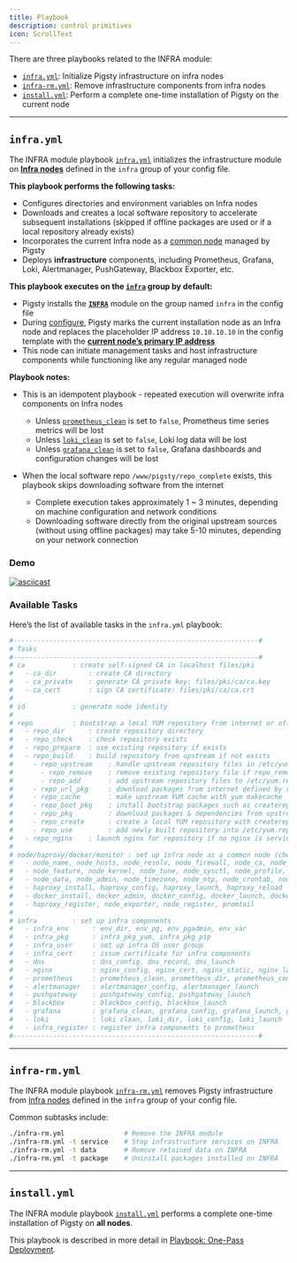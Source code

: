 ```yaml
---
title: Playbook
description: control primitives
icon: ScrollText
---
```


There are three playbooks related to the INFRA module:

- [`infra.yml`](#infrayml): Initialize Pigsty infrastructure on infra nodes
- [`infra-rm.yml`](#infra-rmyml): Remove infrastructure components from infra nodes
- [`install.yml`](#installyml): Perform a complete one-time installation of Pigsty on the current node



------

## `infra.yml`

The INFRA module playbook [`infra.yml`](https://github.com/pgsty/pigsty/blob/main/infra.yml) initializes the infrastructure module on [**Infra nodes**](/node/arch#infra-node) defined in the `infra` group of your config file.

**This playbook performs the following tasks:**

- Configures directories and environment variables on Infra nodes
- Downloads and creates a local software repository to accelerate subsequent installations (skipped if offline packages are used or if a local repository already exists)
- Incorporates the current Infra node as a [common node](/node/arch#common-node) managed by Pigsty
- Deploys **infrastructure** components, including Prometheus, Grafana, Loki, Alertmanager, PushGateway, Blackbox Exporter, etc.

**This playbook executes on the [`infra`](/node/arch#infra-node) group by default:**

- Pigsty installs the [**`INFRA`**](/infra/) module on the group named `infra` in the config file
- During [configure](/docs/config/configure), Pigsty marks the current installation node as an Infra node and replaces the placeholder IP address `10.10.10.10` in the config template with the [**current node’s primary IP address**](/docs/prepare/hardware#network)
- This node can initiate management tasks and host infrastructure components while functioning like any regular managed node

**Playbook notes:**

- This is an idempotent playbook - repeated execution will overwrite infra components on Infra nodes
  - Unless [`prometheus_clean`](/infra/param#prometheus_clean) is set to `false`, Prometheus time series metrics will be lost
  - Unless [`loki_clean`](/infra/param#loki_clean) is set to `false`, Loki log data will be lost
  - Unless [`grafana_clean`](/infra/param#grafana_clean) is set to `false`, Grafana dashboards and configuration changes will be lost

- When the local software repo `/www/pigsty/repo_complete` exists, this playbook skips downloading software from the internet
  - Complete execution takes approximately 1 ~ 3 minutes, depending on machine configuration and network conditions
  - Downloading software directly from the original upstream sources (without using offline packages) may take 5-10 minutes, depending on your network connection

### Demo

[![asciicast](/img/asciinema/infra.svg)](https://asciinema.org/a/566412)

### Available Tasks

Here’s the list of available tasks in the `infra.yml` playbook:

```yaml
#--------------------------------------------------------------#
# Tasks
#--------------------------------------------------------------#
# ca            : create self-signed CA in localhost files/pki
#   - ca_dir        : create CA directory
#   - ca_private    : generate CA private key: files/pki/ca/ca.key
#   - ca_cert       : sign CA certificate: files/pki/ca/ca.crt
#
# id            : generate node identity
#
# repo          : bootstrap a local YUM repository from internet or offline packages
#   - repo_dir      : create repository directory
#   - repo_check    : check repository exists
#   - repo_prepare  : use existing repository if exists
#   - repo_build    : build repository from upstream if not exists
#     - repo_upstream    : handle upstream repository files in /etc/yum.repos.d
#       - repo_remove    : remove existing repository file if repo_remove == true
#       - repo_add       : add upstream repository files to /etc/yum.repos.d
#     - repo_url_pkg     : download packages from internet defined by repo_url_packages
#     - repo_cache       : make upstream YUM cache with yum makecache
#     - repo_boot_pkg    : install bootstrap packages such as createrepo_c, yum-utils, etc.
#     - repo_pkg         : download packages & dependencies from upstream repository
#     - repo_create      : create a local YUM repository with createrepo_c & modifyrepo_c
#     - repo_use         : add newly built repository into /etc/yum.repos.d
#   - repo_nginx    : launch nginx for repository if no nginx is serving
#
# node/haproxy/docker/monitor : set up infra node as a common node (check node.yml)
#   - node_name, node_hosts, node_resolv, node_firewall, node_ca, node_repo, node_pkg
#   - node_feature, node_kernel, node_tune, node_sysctl, node_profile, node_ulimit
#   - node_data, node_admin, node_timezone, node_ntp, node_crontab, node_vip
#   - haproxy_install, haproxy_config, haproxy_launch, haproxy_reload
#   - docker_install, docker_admin, docker_config, docker_launch, docker_image
#   - haproxy_register, node_exporter, node_register, promtail
#
# infra         : set up infra components
#   - infra_env      : env_dir, env_pg, env_pgadmin, env_var
#   - infra_pkg      : infra_pkg_yum, infra_pkg_pip
#   - infra_user     : set up infra OS user group
#   - infra_cert     : issue certificate for infra components
#   - dns            : dns_config, dns_record, dns_launch
#   - nginx          : nginx_config, nginx_cert, nginx_static, nginx_launch, nginx_certbot, nginx_reload, nginx_exporter
#   - prometheus     : prometheus_clean, prometheus_dir, prometheus_config, prometheus_launch, prometheus_reload
#   - alertmanager   : alertmanager_config, alertmanager_launch
#   - pushgateway    : pushgateway_config, pushgateway_launch
#   - blackbox       : blackbox_config, blackbox_launch
#   - grafana        : grafana_clean, grafana_config, grafana_launch, grafana_provision
#   - loki           : loki clean, loki_dir, loki_config, loki_launch
#   - infra_register : register infra components to prometheus
#--------------------------------------------------------------#
```




------

## `infra-rm.yml`

The INFRA module playbook [`infra-rm.yml`](https://github.com/pgsty/pigsty/blob/main/infra-rm.yml) removes Pigsty infrastructure from [Infra nodes](/node/arch#infra-node) defined in the `infra` group of your config file.

Common subtasks include:

```bash
./infra-rm.yml               # Remove the INFRA module
./infra-rm.yml -t service    # Stop infrastructure services on INFRA
./infra-rm.yml -t data       # Remove retained data on INFRA
./infra-rm.yml -t package    # Uninstall packages installed on INFRA
```






------

## `install.yml`

The INFRA module playbook [`install.yml`](https://github.com/pgsty/pigsty/blob/main/install.yml) performs a complete one-time installation of Pigsty on **all nodes**.

This playbook is described in more detail in [Playbook: One-Pass Deployment](/docs/admin/playbook#deployment).